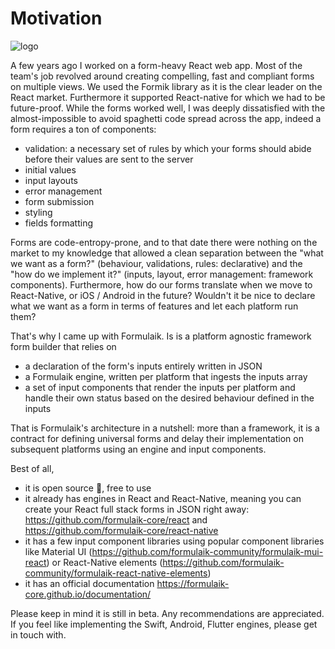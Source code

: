 # Motivation

![logo](/img/icon_xs.svg)

A few years ago I worked on a form-heavy React web app. Most of the team's job revolved around creating compelling, fast and compliant forms on multiple views. We used the Formik library as it is the clear leader on the React market. Furthermore it supported React-native for which we had to be future-proof. While the forms worked well, I was deeply dissatisfied with the almost-impossible to avoid spaghetti code spread across the app, indeed a form requires a ton of components:

* validation: a necessary set of rules by which your forms should abide before their values are sent to the server
* initial values
* input layouts
* error management
* form submission
* styling
* fields formatting

Forms are code-entropy-prone, and to that date there were nothing on the market to my knowledge that allowed a clean separation between the "what we want as a form?" (behaviour, validations, rules: declarative) and the "how do we implement it?" (inputs, layout, error management: framework components). Furthermore, how do our forms translate when we move to React-Native, or iOS / Android in the future? Wouldn't it be nice to declare what we want as a form in terms of features and let each platform run them?

That's why I came up with Formulaik. Is is a platform agnostic framework form builder that relies on

* a declaration of the form's inputs entirely written in JSON
* a Formulaik engine, written per platform that ingests the inputs array
* a set of input components that render the inputs per platform and handle their own status based on the desired behaviour defined in the inputs

That is Formulaik's architecture in a nutshell: more than a framework, it is a contract for defining universal forms and delay their implementation on subsequent platforms using an engine and input components.

Best of all,

* it is open source 🎉, free to use
* it already has engines in React and React-Native, meaning you can create your React full stack forms in JSON right away: https://github.com/formulaik-core/react and https://github.com/formulaik-core/react-native
* it has a few input component libraries using popular component libraries like Material UI (https://github.com/formulaik-community/formulaik-mui-react) or React-Native elements (https://github.com/formulaik-community/formulaik-react-native-elements)
* it has an official documentation https://formulaik-core.github.io/documentation/

Please keep in mind it is still in beta. Any recommendations are appreciated. If you feel like implementing the Swift, Android, Flutter engines, please get in touch with.